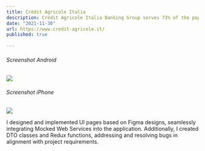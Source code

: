 ```yaml
---
title: Crédit Agricole Italia
description: Crédit Agricole Italia Banking Group serves 73% of the population and 80% of GDP in 11 key Italian regions. With a customer-centric approach, the Group is a retail bank dedicated to all market segments. As a React Native developer, I contributed to the creation of iOS and Android apps for the Group.
date: "2021-11-30"
url: https://www.credit-agricole.it/
published: true
  
---
```


###### Screenshot Android

[![](/images/CA-Android.png)](https://play.google.com/store/apps/details?id=it.caitalia.apphub&pcampaignid=web_share)

###### Screenshot iPhone

[![](/images/CA-iPhone.png)](https://apps.apple.com/it/app/cr%C3%A9dit-agricole-italia/id1502700297)

I designed and implemented UI pages based on Figma designs, seamlessly integrating Mocked Web Services into the application. Additionally, I created DTO classes and Redux functions, addressing and resolving bugs in alignment with project requirements.
